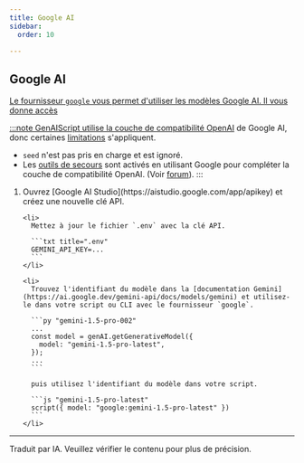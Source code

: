 ```yaml
---
title: Google AI
sidebar:
  order: 10

---
```



## Google AI <a href="" id="google" />

Le fournisseur `google` vous permet d'utiliser les modèles Google AI. Il vous donne accès

:::note
GenAIScript utilise la couche de [compatibilité OpenAI](https://ai.google.dev/gemini-api/docs/openai) de Google AI, donc certaines [limitations](https://ai.google.dev/gemini-api/docs/openai#current-limitations) s'appliquent.

* `seed` n'est pas pris en charge et est ignoré.
* Les [outils de secours](../../reference/scripts/tools#fallbacktools/) sont activés en utilisant Google pour compléter la couche de compatibilité OpenAI. (Voir [forum](https://discuss.ai.google.dev/t/gemini-openai-compatibility-multiple-functions-support-in-function-calling-error-400/49431)).
:::

<Steps>
  <ol>
    <li>
      Ouvrez [Google AI Studio](https://aistudio.google.com/app/apikey) et créez une nouvelle clé API.
    </li>

    <li>
      Mettez à jour le fichier `.env` avec la clé API.

      ```txt title=".env"
      GEMINI_API_KEY=...
      ```
    </li>

    <li>
      Trouvez l'identifiant du modèle dans la [documentation Gemini](https://ai.google.dev/gemini-api/docs/models/gemini) et utilisez-le dans votre script ou CLI avec le fournisseur `google`.

      ```py "gemini-1.5-pro-002"
      ...
      const model = genAI.getGenerativeModel({
        model: "gemini-1.5-pro-latest",
      });
      ...
      ```

      puis utilisez l'identifiant du modèle dans votre script.

      ```js "gemini-1.5-pro-latest"
      script({ model: "google:gemini-1.5-pro-latest" })
      ```
    </li>
  </ol>
</Steps>

<LLMProviderFeatures provider="google" />

<hr />

Traduit par IA. Veuillez vérifier le contenu pour plus de précision.
